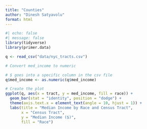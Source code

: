 ```yaml
---
title: "Counties"
author: "Dinesh Satyavolu"
format: html
---
```


```r
#| echo: false
#| message: false
library(tidyverse)
library(primer.data)
```

```r
q <- read_csv("data/nyc_tracts.csv")

# Convert med_income to numeric

# $ goes into a specific column in the csv file
q$med_income <- as.numeric(q$med_income)

# Create the plot
ggplot(q, aes(x = tract, y = med_income, fill = race)) +
  geom_bar(stat = "identity", position = "dodge") +
  theme(axis.text.x = element_text(angle = 10, hjust = 1)) +
  labs(title = "Median Income by Race and Census Tract",
       x = "Census Tract",
       y = "Median Income ($)",
       fill = "Race")
```

